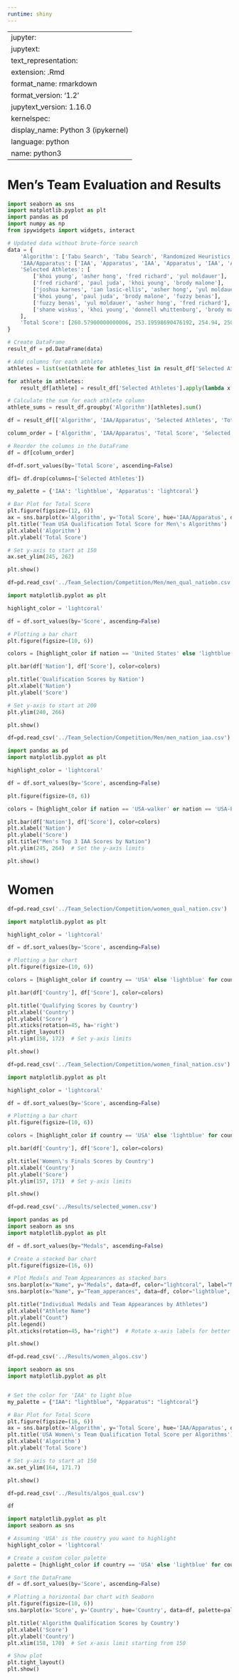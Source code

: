 ```yaml
---
runtime: shiny
---
```


---
jupyter:
  jupytext:
    text_representation:
      extension: .Rmd
      format_name: rmarkdown
      format_version: '1.2'
      jupytext_version: 1.16.0
  kernelspec:
    display_name: Python 3 (ipykernel)
    language: python
    name: python3
---

# Men’s Team Evaluation and Results 

```python
import seaborn as sns
import matplotlib.pyplot as plt
import pandas as pd
import numpy as np
from ipywidgets import widgets, interact

```

```python

# Updated data without brute-force search
data = {
    'Algorithm': ['Tabu Search', 'Tabu Search', 'Randomized Heuristics', 'Randomized Heuristics', 'Variable Neighborhood Search (VNS)', 'Variable Neighborhood Search (VNS)'],
    'IAA/Apparatus': ['IAA', 'Apparatus', 'IAA', 'Apparatus', 'IAA', 'Apparatus'],
    'Selected Athletes': [
        ['khoi young', 'asher hong', 'fred richard', 'yul moldauer'],
        ['fred richard', 'paul juda', 'khoi young', 'brody malone'],
        ['joshua karnes', 'ian lasic-ellis', 'asher hong', 'yul moldauer'],
        ['khoi young', 'paul juda', 'brody malone', 'fuzzy benas'],
        ['fuzzy benas', 'yul moldauer', 'asher hong', 'fred richard'],
        ['shane wiskus', 'khoi young', 'donnell whittenburg', 'brody malone']
    ],
    'Total Score': [260.57900000000006, 253.19598690476192, 254.94, 250.58868690476191, 257.34200000000004, 251.11566666666667]
}

# Create DataFrame
result_df = pd.DataFrame(data)

# Add columns for each athlete
athletes = list(set(athlete for athletes_list in result_df['Selected Athletes'] for athlete in athletes_list))

for athlete in athletes:
    result_df[athlete] = result_df['Selected Athletes'].apply(lambda x: 1 if athlete in x else 0)

# Calculate the sum for each athlete column
athlete_sums = result_df.groupby('Algorithm')[athletes].sum()


```

```python
df = result_df[['Algorithm', 'IAA/Apparatus', 'Selected Athletes', 'Total Score']]

column_order = ['Algorithm', 'IAA/Apparatus', 'Total Score', 'Selected Athletes']

# Reorder the columns in the DataFrame
df = df[column_order]
```

```python
df=df.sort_values(by='Total Score', ascending=False)
```

```python
df1= df.drop(columns=['Selected Athletes'])
```

```python

my_palette = {'IAA': 'lightblue', 'Apparatus': 'lightcoral'}

# Bar Plot for Total Score
plt.figure(figsize=(12, 6))
ax = sns.barplot(x='Algorithm', y='Total Score', hue='IAA/Apparatus', data=df, palette=my_palette)
plt.title('Team USA Qualification Total Score for Men\'s Algorithms')
plt.xlabel('Algorithm')
plt.ylabel('Total Score')

# Set y-axis to start at 150
ax.set_ylim(245, 262)

plt.show()

```

```python
df=pd.read_csv('../Team_Selection/Competition/Men/men_qual_natiobn.csv')
```

```python
import matplotlib.pyplot as plt

highlight_color = 'lightcoral'

df = df.sort_values(by='Score', ascending=False)

# Plotting a bar chart
plt.figure(figsize=(10, 6))

colors = [highlight_color if nation == 'United States' else 'lightblue' for nation in df['Nation']]

plt.bar(df['Nation'], df['Score'], color=colors)

plt.title('Qualification Scores by Nation')
plt.xlabel('Nation')
plt.ylabel('Score')

# Set y-axis to start at 200
plt.ylim(240, 266)

plt.show()

```

```python

df=pd.read_csv('../Team_Selection/Competition/Men/men_nation_iaa.csv')
```

```python
import pandas as pd
import matplotlib.pyplot as plt

highlight_color = 'lightcoral'

df = df.sort_values(by='Score', ascending=False)

plt.figure(figsize=(8, 6))

colors = [highlight_color if nation == 'USA-walker' or nation == 'USA-Phillips' else 'lightblue' for nation in df['Nation']]

plt.bar(df['Nation'], df['Score'], color=colors)
plt.xlabel('Nation')
plt.ylabel('Score')
plt.title("Men's Top 3 IAA Scores by Nation")
plt.ylim(245, 264)  # Set the y-axis limits

plt.show()

```

# Women

```python
df=pd.read_csv('../Team_Selection/Competition/women_qual_nation.csv')

```

```python
import matplotlib.pyplot as plt

highlight_color = 'lightcoral'

df = df.sort_values(by='Score', ascending=False)

# Plotting a bar chart
plt.figure(figsize=(10, 6))

colors = [highlight_color if country == 'USA' else 'lightblue' for country in df['Country']]

plt.bar(df['Country'], df['Score'], color=colors)

plt.title('Qualifying Scores by Country')
plt.xlabel('Country')
plt.ylabel('Score')
plt.xticks(rotation=45, ha='right')
plt.tight_layout()
plt.ylim(158, 172)  # Set y-axis limits

plt.show()

```

```python
df=pd.read_csv('../Team_Selection/Competition/women_final_nation.csv')
```

```python
import matplotlib.pyplot as plt

highlight_color = 'lightcoral'

df = df.sort_values(by='Score', ascending=False)

# Plotting a bar chart
plt.figure(figsize=(10, 6))

colors = [highlight_color if country == 'USA' else 'lightblue' for country in df['Country']]

plt.bar(df['Country'], df['Score'], color=colors)

plt.title('Women\'s Finals Scores by Country')
plt.xlabel('Country')
plt.ylabel('Score')
plt.ylim(157, 171)  # Set y-axis limits

plt.show()

```

```python

df=pd.read_csv('../Results/selected_women.csv')
```

```python
import pandas as pd
import seaborn as sns
import matplotlib.pyplot as plt

df = df.sort_values(by="Medals", ascending=False)

# Create a stacked bar chart
plt.figure(figsize=(16, 6))

# Plot Medals and Team Appearances as stacked bars
sns.barplot(x="Name", y="Medals", data=df, color="lightcoral", label="Medals")
sns.barplot(x="Name", y="Team_apperances", data=df, color="lightblue", label="Team Appearances", bottom=df["Medals"])

plt.title("Individual Medals and Team Appearances by Athletes")
plt.xlabel("Athlete Name")
plt.ylabel("Count")
plt.legend()
plt.xticks(rotation=45, ha="right")  # Rotate x-axis labels for better readability

plt.show()

```

```python
df=pd.read_csv('../Results/women_algos.csv')

```

```python
import seaborn as sns
import matplotlib.pyplot as plt


# Set the color for 'IAA' to light blue
my_palette = {"IAA": "lightblue", "Apparatus": "lightcoral"}

# Bar Plot for Total Score
plt.figure(figsize=(16, 6))
ax = sns.barplot(x='Algorithm', y='Total Score', hue='IAA/Apparatus', data=df, palette=my_palette)
plt.title('USA Women\'s Team Qualification Total Score per Algorithms')
plt.xlabel('Algorithm')
plt.ylabel('Total Score')

# Set y-axis to start at 150
ax.set_ylim(164, 171.7)

plt.show()
```

```python
df=pd.read_csv('../Results/algos_qual.csv')
```

```python
df
```

```python
import matplotlib.pyplot as plt
import seaborn as sns

# Assuming 'USA' is the country you want to highlight
highlight_color = 'lightcoral'

# Create a custom color palette
palette = [highlight_color if country == 'USA' else 'lightblue' for country in df['Country'].unique()]

# Sort the DataFrame
df = df.sort_values(by='Score', ascending=False)

# Plotting a horizontal bar chart with Seaborn
plt.figure(figsize=(10, 6))
sns.barplot(x='Score', y='Country', hue='Country', data=df, palette=palette, orient='h', legend=False)

plt.title('Algorithm Qualification Scores by Country')
plt.xlabel('Score')
plt.ylabel('Country')
plt.xlim(158, 170)  # Set x-axis limit starting from 150

# Show plot
plt.tight_layout()
plt.show()

```

```python

```
